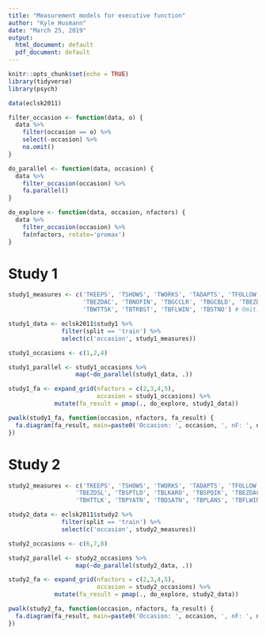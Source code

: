 ```yaml
---
title: "Measurement models for executive function"
author: "Kyle Husmann"
date: "March 25, 2019"
output:
  html_document: default
  pdf_document: default
---
```


```r
knitr::opts_chunk$set(echo = TRUE)
library(tidyverse)
library(psych)

data(eclsk2011)

filter_occasion <- function(data, o) {
  data %>%
    filter(occasion == o) %>%
    select(-occasion) %>%
    na.omit()
}

do_parallel <- function(data, occasion) {
  data %>%
    filter_occasion(occasion) %>%
    fa.parallel()
}

do_explore <- function(data, occasion, nfactors) {
  data %>%
    filter_occasion(occasion) %>%
    fa(nfactors, rotate='promax')
}
```

# Study 1

```r
study1_measures <- c('TKEEPS', 'TSHOWS', 'TWORKS', 'TADAPTS', 'TFOLLOW', 'TPERSIS', 'TATTEN',
                     'TBEZDAC', 'TBNOFIN', 'TBGCCLR', 'TBGCBLD', 'TBEZDSL', 'TBABSBK',
                     'TBWTTSK', 'TBTRBST', 'TBFLWIN', 'TBSTNO') # Omit: 'TBPLNAC', 'TBAPRRK'

study1_data <- eclsk2011$study1 %>%
               filter(split == 'train') %>%
               select(c('occasion', study1_measures))

study1_occasions <- c(1,2,4)
```

```r
study1_parallel <- study1_occasions %>%
                   map(~do_parallel(study1_data, .))
```

```r
study1_fa <- expand_grid(nfactors = c(2,3,4,5),
                         occasion = study1_occasions) %>%
             mutate(fa_result = pmap(., do_explore, study1_data))

pwalk(study1_fa, function(occasion, nfactors, fa_result) {
  fa.diagram(fa_result, main=paste0('Occasion: ', occasion, ', nF: ', nfactors))
})
```

# Study 2

```r
study2_measures <- c('TKEEPS', 'TSHOWS', 'TWORKS', 'TADAPTS', 'TFOLLOW', 'TPERSIS', 'TATTEN',
                   'TBEZDSL', 'TBSPTLD', 'TBLKARO', 'TBSPQIK', 'TBEZDAC', 'TBEZWAT', 'TBHTATN',
                   'TBHTTLK', 'TBPYATN', 'TBDSATN', 'TBPLANS', 'TBFLWIN', 'TBHTSLW')

study2_data <- eclsk2011$study2 %>%
               filter(split == 'train') %>%
               select(c('occasion', study2_measures))

study2_occasions <- c(6,7,8)
```

```r
study2_parallel <- study2_occasions %>%
                   map(~do_parallel(study2_data, .))
```


```r
study2_fa <- expand_grid(nfactors = c(2,3,4,5),
                         occasion = study2_occasions) %>%
             mutate(fa_result = pmap(., do_explore, study2_data))

pwalk(study2_fa, function(occasion, nfactors, fa_result) {
  fa.diagram(fa_result, main=paste0('Occasion: ', occasion, ', nF: ', nfactors))
})
```